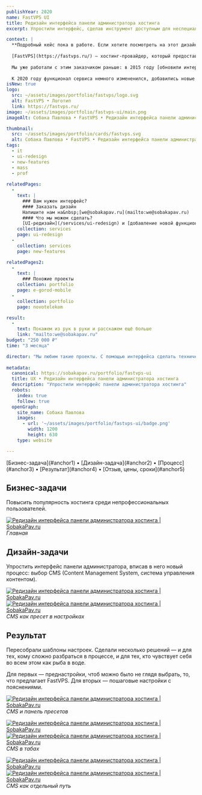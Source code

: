 ```yaml
---
publishYear: 2020
name: FastVPS UI
title: Редизайн интерфейса панели администратора хостинга
excerpt: Упростили интерфейс, сделав инструмент доступным для неспециалистов

context: |
  **Подробный кейс пока в работе. Если хотите посмотреть на этот дизайн в деталях, пишите нам на [we@sobakapav.ru](mailto:we@sobakapav.ru)**
  
  [FastVPS](https://fastvps.ru/) — хостинг-провайдер, который предоставляет в аренду виртуальные и физические сервера.
  
  Мы уже работали с этим заказчиком раньше: в 2015 году [обновили интерфейс сервиса](/portfolio/fastvps) создали дизайн интерфейсов, помогающий пользователю подобрать хостинг, даже если он не особо разбирается в технологиях. После внедрения нашего дизайна количество заказов выросло в два раза.
  
  К 2020 году функционал сервиса немного измененился, добавились новые возможности. Это нужно было отразить в интерфейсе. Плюс еще раз все немного упростить, чтоб сервисом продолжали без проблем пользоваться и не-технари.
isNew: true
logo:
  src: ~/assets/images/portfolio/fastvps/logo.svg
  alt: FastVPS • Логотип
  link: https://fastvps.ru/
image: ~/assets/images/portfolio/fastvps-ui/main.png
imageAlt: Собака Павлова • FastVPS • Редизайн интерфейса панели администратора хостинга

thumbnail:
  src: ~/assets/images/portfolio/cards/fastvps.svg
  alt: Собака Павлова • FastVPS • Редизайн интерфейса панели администратора хостинга
tags:
  - it
  - ui-redesign
  - new-features
  - mass
  - prof
  
relatedPages:
  -
    text: |
      ### Вам нужен интерфейс?
      #### Заказать дизайн
      Напишите нам на&nbsp;[we@sobakapav.ru](mailto:we@sobakapav.ru) 
      #### Что мы можем сделать?
      [UI-редизайн](/services/ui-redesign) и [добавление новой функциональности](/services/new-features), как в этом кейсе, и [многое другое](/services). 
    collection: services
    page: ui-redesign
  -
    collection: services
    page: new-features

relatedPages2:
  -
    text: |
      ### Похожие проекты
    collection: portfolio
    page: e-gorod-mobile
  - 
    collection: portfolio
    page: novotelekom

result:
  -
    text: Покажем из рук в руки и расскажем ещё больше
    link: "mailto:we@sobakapav.ru"
budget: "250 000 ₽"
time: "3 месяца"

director: "Мы любим такие проекты. С помощью интерфейса сделать технически сложный, почти что профессиональный инструмент доступным для нетехнарей и непрофессионалов."
  
metadata:
  canonical: https://sobakapav.ru/portfolio/fastvps-ui
  title: UX • Редизайн интерфейса панели администратора хостинга
  description: "Упростили интерфейс панели администратора хостинга"
  robots:
    index: true
    follow: true
  openGraph:
    site_name: Собака Павлова
    images:
      - url: '~/assets/images/portfolio/fastvps-ui/badge.png'
        width: 1200
        height: 630
    type: website

---
```



<TOC>
[Бизнес-задача](#anchor1) • [Дизайн-задача](#anchor2) • [Процесс](#anchor3) • [Результат](#anchor4) • [Отзыв, цены, сроки](#anchor5)
</TOC>

## <a name="anchor1" />Бизнес-задачи

Повысить популярность хостинга среди непрофессиональных пользователей.

<a href="/images/portfolio/fastvps-ui/1.png" target="_blank">![Редизайн интерфейса панели администратора хостинга | SobakaPav.ru](~/assets/images/portfolio/fastvps-ui/1.png)</a>
_Главная_

## <a name="anchor2" />Дизайн-задачи

Упростить интерфейс панели администратора, вписав в него новый процесс: выбор CMS (Content Management System, система управления контентом).

<a href="/images/portfolio/fastvps-ui/2.png" target="_blank">![Редизайн интерфейса панели администратора хостинга | SobakaPav.ru](~/assets/images/portfolio/fastvps-ui/2.png)</a>
<a href="/images/portfolio/fastvps-ui/3.png" target="_blank">![Редизайн интерфейса панели администратора хостинга | SobakaPav.ru](~/assets/images/portfolio/fastvps-ui/3.png)</a>
_CMS как пресет в настройках_

## <a name="anchor3" />Результат

Пересобрали шаблоны настроек. Сделали несколько решений — и для тех, кому сложно разбраться в процессе, и для тех, кто чувствует себя во всем этом как рыба в воде.

Для первых — преднастройки, чтоб можно было не глядя выбрать, то, что предлагает FastVPS. Для вторых — пошаговые настройки с пояснениями. 

<a href="/images/portfolio/fastvps-ui/4.png" target="_blank">![Редизайн интерфейса панели администратора хостинга | SobakaPav.ru](~/assets/images/portfolio/fastvps-ui/4.png)</a>
_CMS и панель пресетов_

<a href="/images/portfolio/fastvps-ui/5.png" target="_blank">![Редизайн интерфейса панели администратора хостинга | SobakaPav.ru](~/assets/images/portfolio/fastvps-ui/5.png)</a>
<a href="/images/portfolio/fastvps-ui/6.png" target="_blank">![Редизайн интерфейса панели администратора хостинга | SobakaPav.ru](~/assets/images/portfolio/fastvps-ui/6.png)</a>
_CMS в табах_

<a href="/images/portfolio/fastvps-ui/7.png" target="_blank">![Редизайн интерфейса панели администратора хостинга | SobakaPav.ru](~/assets/images/portfolio/fastvps-ui/7.png)</a>
<a href="/images/portfolio/fastvps-ui/8.png" target="_blank">![Редизайн интерфейса панели администратора хостинга | SobakaPav.ru](~/assets/images/portfolio/fastvps-ui/8.png)</a>
_CMS как отдельный путь_
## <a name="anchor5" />


